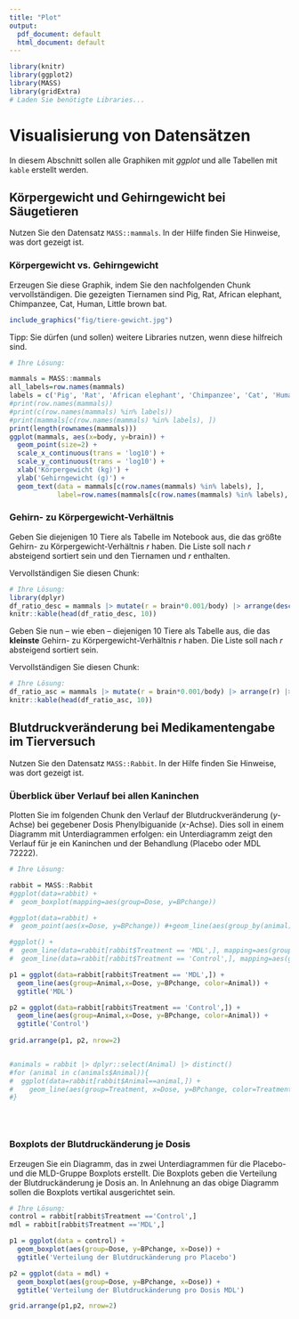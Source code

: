```yaml
---
title: "Plot"
output:
  pdf_document: default
  html_document: default
---
```


```r
library(knitr)
library(ggplot2)
library(MASS)
library(gridExtra)
# Laden Sie benötigte Libraries...
```
# Visualisierung von Datensätzen

In diesem Abschnitt sollen alle Graphiken mit _ggplot_ und alle Tabellen mit `kable` erstellt werden.

## Körpergewicht und Gehirngewicht bei Säugetieren

Nutzen Sie den Datensatz `MASS::mammals`. In der Hilfe finden Sie Hinweise, was dort gezeigt ist.

### Körpergewicht vs. Gehirngewicht

Erzeugen Sie diese Graphik, indem Sie den nachfolgenden Chunk vervollständigen. Die gezeigten Tiernamen sind Pig, Rat, African elephant, Chimpanzee, Cat, Human, Little brown bat.

```r
include_graphics("fig/tiere-gewicht.jpg")
```

Tipp: Sie dürfen (und sollen) weitere Libraries nutzen, wenn diese hilfreich sind.

```r
# Ihre Lösung:

mammals = MASS::mammals
all_labels=row.names(mammals)
labels = c('Pig', 'Rat', 'African elephant', 'Chimpanzee', 'Cat', 'Human', 'Little brown bat')
#print(row.names(mammals))
#print(c(row.names(mammals) %in% labels))
#print(mammals[c(row.names(mammals) %in% labels), ])
print(length(rownames(mammals)))
ggplot(mammals, aes(x=body, y=brain)) + 
  geom_point(size=2) +
  scale_x_continuous(trans = 'log10') + 
  scale_y_continuous(trans = 'log10') +
  xlab('Körpergewicht (kg)') +
  ylab('Gehirngewicht (g)') +
  geom_text(data = mammals[c(row.names(mammals) %in% labels), ], 
            label=row.names(mammals[c(row.names(mammals) %in% labels), ]), color = 'blue')

```

### Gehirn- zu Körpergewicht-Verhältnis

Geben Sie diejenigen 10 Tiere als Tabelle im Notebook aus, die das größte Gehirn- zu Körpergewicht-Verhältnis $r$ haben. Die Liste soll nach $r$ absteigend sortiert sein und den Tiernamen und $r$ enthalten.

Vervollständigen Sie diesen Chunk:

```r
# Ihre Lösung:
library(dplyr)
df_ratio_desc = mammals |> mutate(r = brain*0.001/body) |> arrange(desc(r)) |> dplyr::select(r)
knitr::kable(head(df_ratio_desc, 10))
```

Geben Sie nun -- wie eben -- diejenigen 10 Tiere als Tabelle aus, die das **kleinste** Gehirn- zu Körpergewicht-Verhältnis $r$ haben. Die Liste soll nach $r$ absteigend sortiert sein.

Vervollständigen Sie diesen Chunk:

```r
# Ihre Lösung:
df_ratio_asc = mammals |> mutate(r = brain*0.001/body) |> arrange(r) |> dplyr::select(r)
knitr::kable(head(df_ratio_asc, 10))
```
## Blutdruckveränderung bei Medikamentengabe im Tierversuch

Nutzen Sie den Datensatz `MASS::Rabbit`. In der Hilfe finden Sie Hinweise, was dort gezeigt ist.

### Überblick über Verlauf bei allen Kaninchen

Plotten Sie im folgenden Chunk den Verlauf der Blutdruckveränderung (_y_-Achse) bei gegebener Dosis Phenylbiguanide (_x_-Achse). Dies soll in einem Diagramm mit Unterdiagrammen erfolgen: ein Unterdiagramm zeigt den Verlauf für je ein Kaninchen und der Behandlung (Placebo oder MDL 72222).

```r
# Ihre Lösung:

rabbit = MASS::Rabbit
#ggplot(data=rabbit) +
#  geom_boxplot(mapping=aes(group=Dose, y=BPchange))

#ggplot(data=rabbit) +
#  geom_point(aes(x=Dose, y=BPchange)) #+geom_line(aes(group_by(animal)))

#ggplot() +
#  geom_line(data=rabbit[rabbit$Treatment == 'MDL',], mapping=aes(group=Animal,x=Dose, y=BPchange, color=Animal)) +
#  geom_line(data=rabbit[rabbit$Treatment == 'Control',], mapping=aes(group=Animal,x=Dose, y=BPchange, color=Animal), #linetype='dashed')

p1 = ggplot(data=rabbit[rabbit$Treatment == 'MDL',]) +
  geom_line(aes(group=Animal,x=Dose, y=BPchange, color=Animal)) +
  ggtitle('MDL')

p2 = ggplot(data=rabbit[rabbit$Treatment == 'Control',]) +
  geom_line(aes(group=Animal,x=Dose, y=BPchange, color=Animal)) +
  ggtitle('Control')
  
grid.arrange(p1, p2, nrow=2)


#animals = rabbit |> dplyr::select(Animal) |> distinct()
#for (animal in c(animals$Animal)){
#  ggplot(data=rabbit[rabbit$Animal==animal,]) + 
#    geom_line(aes(group=Treatment, x=Dose, y=BPchange, color=Treatment))
#}


  
```

### Boxplots der Blutdruckänderung je Dosis

Erzeugen Sie ein Diagramm, das in zwei Unterdiagrammen für die Placebo- und die MLD-Gruppe Boxplots erstellt. Die Boxplots geben die Verteilung der Blutdruckänderung je Dosis an. In Anlehnung an das obige Diagramm sollen die Boxplots vertikal ausgerichtet sein.

```r
# Ihre Lösung:
control = rabbit[rabbit$Treatment =='Control',]
mdl = rabbit[rabbit$Treatment =='MDL',]

p1 = ggplot(data = control) +
  geom_boxplot(aes(group=Dose, y=BPchange, x=Dose)) +
  ggtitle('Verteilung der Blutdruckänderung pro Placebo')

p2 = ggplot(data = mdl) +
  geom_boxplot(aes(group=Dose, y=BPchange, x=Dose)) +
  ggtitle('Verteilung der Blutdruckänderung pro Dosis MDL')

grid.arrange(p1,p2, nrow=2)
```

